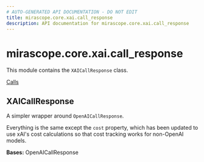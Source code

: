 ```yaml
---
# AUTO-GENERATED API DOCUMENTATION - DO NOT EDIT
title: mirascope.core.xai.call_response
description: API documentation for mirascope.core.xai.call_response
---
```


# mirascope.core.xai.call_response

This module contains the `XAICallResponse` class.

<Info title="Usage">

[Calls](/docs/mirascope/learn/calls#handling-responses)

</Info>

## <ApiType type="Class" path="core/xai/call_response" symbolName="XAICallResponse" /> XAICallResponse

A simpler wrapper around `OpenAICallResponse`.

Everything is the same except the `cost` property, which has been updated to use
xAI's cost calculations so that cost tracking works for non-OpenAI models.

**Bases:** OpenAICallResponse



